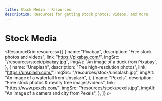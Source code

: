 ```yaml
---
title: Stock Media - Resources
description: Resources for getting stock photos, videos, and more.
---
```



# Stock Media

<ResourceGrid
  resources={[
    {
      name: "Pixabay",
      description: "Free stock photos and videos",
      link: "https://pixabay.com/",
      imgSrc: "/resources/stock/pixabay.jpg",
      imgAlt: "An image of a duck from Pixabay",
    },
    {
      name: "Unsplash",
      description: "Free high-resolution photos",
      link: "https://unsplash.com/",
      imgSrc: "/resources/stock/unsplash.jpg",
      imgAlt: "An image of a waterfall from Unsplash",
    },
    {
      name: "Pexels",
      description: "Free stock photos & royalty free images/videos",
      link: "https://www.pexels.com/",
      imgSrc: "/resources/stock/pexels.jpg",
      imgAlt: "An image of a camera and city from Pexels",
    },
  ]}
/>
